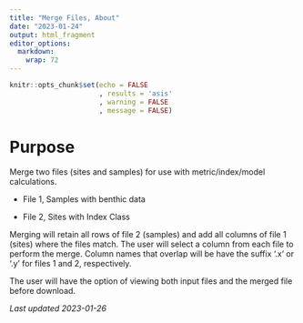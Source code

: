 ```yaml
---
title: "Merge Files, About"
date: "2023-01-24"
output: html_fragment
editor_options: 
  markdown: 
    wrap: 72
---
```


```r
knitr::opts_chunk$set(echo = FALSE
                      , results = 'asis'
                      , warning = FALSE
                      , message = FALSE)
```

# Purpose
Merge two files (sites and samples) for use with metric/index/model 
calculations.

* File 1, Samples with benthic data

* File 2, Sites with Index Class

Merging will retain all rows of file 2 (samples) and add all columns of file 1
(sites) where the files match.  The user will select a column from each file to
perform the merge.  Column names that overlap will be have the suffix '.x' or 
'.y' for files 1 and 2, respectively.

The user will have the option of viewing both input files and the merged file
before download.


*Last updated 2023-01-26*
